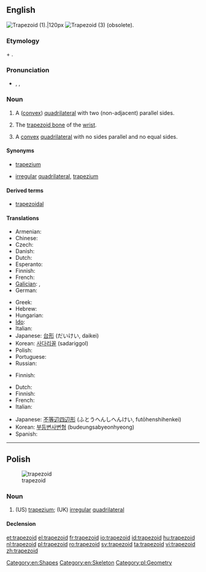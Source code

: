 ==English==
{{wikipedia}}

[[File:Trapezoid2.png|thumb|Trapezoid (1).|120px]]
[[Image:Convex quadrilateral.svg|thumb|Trapezoid (3) (obsolete).]]

===Etymology===
{{etyl|grc}} {{term|τραπέζιον||irregular quadrilateral|lit=a little table|lang=grc}} + {{term|-oid||resembling|lang=grc}}.

===Pronunciation===
* {{enPR|tră'pəzoid}}, {{IPA|/ˈtræpəzɔɪd/}}, {{SAMPA|/"tr{pəzOId/}}

===Noun===
{{en-noun}}

# {{geometry}} A ([[convex]]) [[quadrilateral]] with two (non-adjacent) parallel sides.
# {{anatomy}} The [[trapezoid bone]] of the [[wrist]].
# {{geometry|British|obsolete}} A [[convex]] [[quadrilateral]] with no sides parallel and no equal sides.

====Synonyms====
* {{sense|geometry|convex quadrilateral with two non-adjacent parallel sides}} {{qualifier|British}} [[trapezium]]
* {{sense|geometry|(obsolete) convex quadrilateral with no parallel sides}} [[irregular]] [[quadrilateral]], {{qualifier|US}} [[trapezium]]

====Derived terms====
* [[trapezoidal]]

====Translations====
{{trans-top|quadrilateral with two sides parallel}}
* Armenian: {{t+|hy|սեղան|tr=seġan}}
* Chinese: {{t-|cmn|梯形|tr=tīxíng|sc=Hani}}
* Czech: {{t-|cs|lichoběžník|m}}
* Danish: {{t-|da|trapez|n}}
* Dutch: {{t+|nl|trapezium|n}}
* Esperanto: {{t-|eo|trapezo|xs=Esperanto}}
* Finnish: {{t+|fi|puolisuunnikas}}
* French: {{t+|fr|trapèze|m}}
* [[Galician]]: {{t+|gl|trapecio|m|xs=Galician}}, {{t+|gl|trapezoide|m|xs=Galician}}
* German: {{t+|de|Trapez|n}}
{{trans-mid}}
* Greek: {{t|el|τραπέζιο|n|tr=trapezio|sc=Grek}}
* Hebrew: {{t+|he|טרפז|m|tr=trapéz}}
* Hungarian: {{t+|hu|trapéz}}
* [[Ido]]: {{t+|io|trapezo|xs=Ido}}
* Italian: {{t-|it|trapezio|m}}
* Japanese: [[台形]] (だいけい, daikei)
* Korean: [[사다리꼴]] (sadariggol)
* Polish: {{t+|pl|trapez|m}}
* Portuguese: {{t|pt|trapézio|m}}
* Russian: {{t|ru|трапеция|f|tr=trapézija}}
{{trans-bottom}}

{{trans-top|trapezoid bone}}
* Finnish: {{t-|fi|iso monikulmaluu}}
{{trans-mid}}
{{trans-bottom}}

{{trans-top|quadrilateral with no sides parallel}}
* Dutch: {{t+|nl|vierhoek|n}}
* Finnish: {{t+|fi|nelikulmio}}
* French: {{t+|fr|trapézoïde|m}}
* Italian: {{t-|it|trapezoide|m}}
{{trans-mid}}
* Japanese: [[不等辺四辺形]] (ふとうへんしへんけい, futōhenshihenkei)
* Korean: [[부등변사변형]] (budeungsabyeonhyeong)
* Spanish: {{t+|es|trapezoide|m}}
{{trans-bottom}}

[[Category:en:Shapes]]
[[Category:en:Skeleton]]

----

==Polish==
[[Image:Convex quadrilateral.svg|thumb|trapezoid]]

===Noun===
{{infl|pl|noun|g=m}}

# (US) [[trapezium]]; (UK) [[irregular]] [[quadrilateral]]

====Declension====
{{pl-decl-noun
|trapezoid|trapezoidy
|trapezoidu|trapezoidów
|trapezoidowi|trapezoidom
|trapezoid|trapezoidy
|trapezoidem|trapezoidami
|trapezoidzie|trapezoidach
|trapezoidzie|trapezoidy
}}

[[Category:pl:Geometry]]

[[et:trapezoid]]
[[el:trapezoid]]
[[fr:trapezoid]]
[[io:trapezoid]]
[[id:trapezoid]]
[[hu:trapezoid]]
[[nl:trapezoid]]
[[pl:trapezoid]]
[[ro:trapezoid]]
[[sv:trapezoid]]
[[ta:trapezoid]]
[[vi:trapezoid]]
[[zh:trapezoid]]